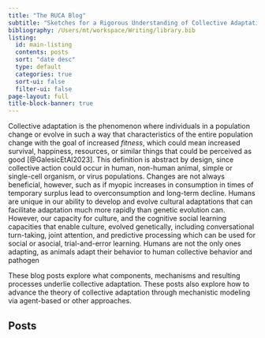 ```yaml
---
title: "The RUCA Blog"
subtitle: "Sketches for a Rigorous Understanding of Collective Adaptation"
bibliography: /Users/mt/workspace/Writing/library.bib
listing:
  id: main-listing
  contents: posts
  sort: "date desc"
  type: default
  categories: true
  sort-ui: false
  filter-ui: false
page-layout: full
title-block-banner: true
---
```


Collective adaptation is the phenomenon where individuals in a population change or evolve in such a way that characteristics of the entire population change with the goal of increased *fitness*, which could mean increased survival, happiness, resources, or similar things that could be perceived as good [@GalesicEtAl2023]. This definition is abstract by design, since collective action could occur in human, non-human animal, simple or single-cell organism, or virus populations. Changes are not always beneficial, however, such as if myopic increases in consumption in times of temporary surplus lead to overconsumption and long-term decline. Humans are unique in our ability to develop and evolve cultural adaptations that can facilitate adaptation much more rapidly than genetic evolution can. However, our capacity for culture, and the cognitive social learning capacities that enable culture, evolved genetically, including conversational turn-taking, joint attention, and predictive processing which can be used for social or asocial, trial-and-error learning. Humans are not the only ones adapting, as animals adapt their behavior to human collective behavior and pathogen

These blog posts explore what components, mechanisms and resulting processes underlie collective adaptation. These posts also explore how to advance the theory of collective adaptation through mechanistic modeling via agent-based or other approaches.

## Posts

::: {#main-listing}
:::
